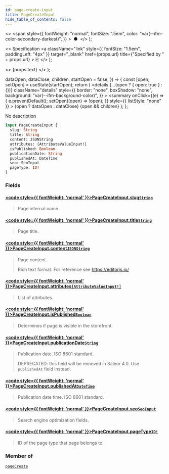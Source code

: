 ```yaml
---
id: page-create-input
title: PageCreateInput
hide_table_of_contents: false
---
```


  <>
    <span
      style={{
        fontWeight: "normal",
        fontSize: ".5em",
        color: "var(--ifm-color-secondary-darkest)",
      }}
    >
      &nbsp;●&nbsp;
    </span>
  </>
);

  <>
    Specification
    <a
      className="link"
      style={{ fontSize: "1.5em", paddingLeft: "4px" }}
      target="\_blank"
      href={props.url}
      title={"Specified by " + props.url}
    >
      ⎘
    </a>
  </>
);

  <>
    <span className={props.class}>{props.text}</span>
  </>
);


  dataOpen,
  dataClose,
  children,
  startOpen = false,
}) => {
  const [open, setOpen] = useState(startOpen);
  return (
    <details
      {...(open ? { open: true } : {})}
      className="details"
      style={{
        border: "none",
        boxShadow: "none",
        background: "var(--ifm-background-color)",
      }}
    >
      <summary
        onClick={(e) => {
          e.preventDefault();
          setOpen((open) => !open);
        }}
        style={{ listStyle: "none" }}
      >
        {open ? dataOpen : dataClose}
      </summary>
      {open && children}
    </details>
  );
};

No description

```graphql
input PageCreateInput {
  slug: String
  title: String
  content: JSONString
  attributes: [AttributeValueInput!]
  isPublished: Boolean
  publicationDate: String
  publishedAt: DateTime
  seo: SeoInput
  pageType: ID!
}
```

### Fields

#### [<code style={{ fontWeight: 'normal' }}>PageCreateInput.<b>slug</b></code>](#)<Bullet />[`String`](../../../api-reference/miscellaneous/scalars/string) <Badge class="badge badge--secondary" text="scalar"/>

> Page internal name.

#### [<code style={{ fontWeight: 'normal' }}>PageCreateInput.<b>title</b></code>](#)<Bullet />[`String`](../../../api-reference/miscellaneous/scalars/string) <Badge class="badge badge--secondary" text="scalar"/>

> Page title.

#### [<code style={{ fontWeight: 'normal' }}>PageCreateInput.<b>content</b></code>](#)<Bullet />[`JSONString`](../../../api-reference/miscellaneous/scalars/jsonstring) <Badge class="badge badge--secondary" text="scalar"/>

> Page content.
>
> Rich text format. For reference see https://editorjs.io/

#### [<code style={{ fontWeight: 'normal' }}>PageCreateInput.<b>attributes</b></code>](#)<Bullet />[`[AttributeValueInput!]`](../../../api-reference/attributes/inputs/attribute-value-input) <Badge class="badge badge--secondary" text="list"/> <Badge class="badge badge--secondary" text="input"/>

> List of attributes.

#### [<code style={{ fontWeight: 'normal' }}>PageCreateInput.<b>isPublished</b></code>](#)<Bullet />[`Boolean`](../../../api-reference/miscellaneous/scalars/boolean) <Badge class="badge badge--secondary" text="scalar"/>

> Determines if page is visible in the storefront.

#### [<code style={{ fontWeight: 'normal' }}>PageCreateInput.<b>publicationDate</b></code>](#)<Bullet />[`String`](../../../api-reference/miscellaneous/scalars/string) <Badge class="badge badge--secondary" text="scalar"/>

> Publication date. ISO 8601 standard.
>
> DEPRECATED: this field will be removed in Saleor 4.0. Use `publishedAt` field instead.

#### [<code style={{ fontWeight: 'normal' }}>PageCreateInput.<b>publishedAt</b></code>](#)<Bullet />[`DateTime`](../../../api-reference/miscellaneous/scalars/date-time) <Badge class="badge badge--secondary" text="scalar"/>

> Publication date time. ISO 8601 standard.
>
> <Badge text="Added in Saleor 3.3" class="secondary margin-bottom--sm" />

#### [<code style={{ fontWeight: 'normal' }}>PageCreateInput.<b>seo</b></code>](#)<Bullet />[`SeoInput`](../../../api-reference/miscellaneous/inputs/seo-input) <Badge class="badge badge--secondary" text="input"/>

> Search engine optimization fields.

#### [<code style={{ fontWeight: 'normal' }}>PageCreateInput.<b>pageType</b></code>](#)<Bullet />[`ID!`](../../../api-reference/miscellaneous/scalars/id) <Badge class="badge badge--secondary" text="non-null"/> <Badge class="badge badge--secondary" text="scalar"/>

> ID of the page type that page belongs to.

### Member of

[`pageCreate`](../../../api-reference/pages/mutations/page-create) <Badge class="badge badge--secondary" text="mutation"/>
